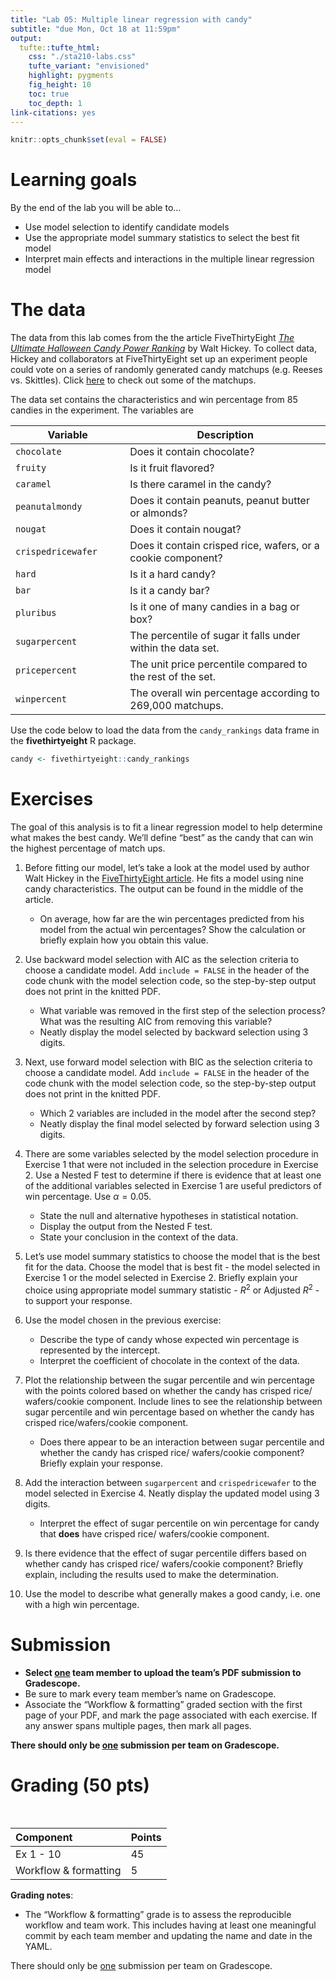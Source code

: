 ```yaml
---
title: "Lab 05: Multiple linear regression with candy"
subtitle: "due Mon, Oct 18 at 11:59pm"
output: 
  tufte::tufte_html:
    css: "./sta210-labs.css"
    tufte_variant: "envisioned"
    highlight: pygments
    fig_height: 10
    toc: true
    toc_depth: 1
link-citations: yes
---
```


```r
knitr::opts_chunk$set(eval = FALSE)
```


# Learning goals

By the end of the lab you will be able to...

- Use model selection to identify candidate models 
- Use the appropriate model summary statistics to select the best fit model 
- Interpret main effects and interactions in the multiple linear regression model

# The data 

The data from this lab comes from the the article FiveThirtyEight [*The Ultimate Halloween Candy Power Ranking*](https://fivethirtyeight.com/features/the-ultimate-halloween-candy-power-ranking) by Walt Hickey. To collect data, Hickey and collaborators at FiveThirtyEight set up an experiment people could vote on a series of randomly generated candy matchups (e.g. Reeses vs. Skittles). Click [here](http://walthickey.com/2017/10/18/whats-the-best-halloween-candy/) to check out some of the matchups.

The data set contains the characteristics and win percentage from 85 candies in the experiment. The variables are

Variable | Description
-------|------------
`chocolate` | Does it contain chocolate?
`fruity` | Is it fruit flavored?
`caramel` | Is there caramel in the candy?
`peanutalmondy` | Does it contain peanuts, peanut butter or almonds?
`nougat` | Does it contain nougat?
`crispedricewafer` | Does it contain crisped rice, wafers, or a cookie component?
`hard` | Is it a hard candy?
`bar` | Is it a candy bar?
`pluribus` | Is it one of many candies in a bag or box?
`sugarpercent` | The percentile of sugar it falls under within the data set.
`pricepercent` | The unit price percentile compared to the rest of the set.
`winpercent` | The overall win percentage according to 269,000 matchups.

Use the code below to load the data from the `candy_rankings` data frame in the **fivethirtyeight** R package. 

```r
candy <- fivethirtyeight::candy_rankings
```

# Exercises 

The goal of this analysis is to fit a linear regression model to help determine what makes the best candy. We'll define "best" as the candy that can win the highest percentage of match ups. 

1. Before fitting our model, let's take a look at the model used by author Walt Hickey in the [FiveThirtyEight article](https://fivethirtyeight.com/videos/the-ultimate-halloween-candy-power-ranking/). He fits a model using nine candy characteristics. The output can be found in the middle of the article.

    - On average, how far are the win percentages predicted from his model from the actual win percentages? Show the calculation or briefly explain how you obtain this value. 

1. Use backward model selection with AIC as the selection criteria to choose a candidate model. Add `include = FALSE` in the header of the code chunk with the model selection code, so the step-by-step output does not print in the knitted PDF. 
 
    - What variable was removed in the first step of the selection process? What was the resulting AIC from removing this variable? 
    - Neatly display the model selected by backward selection using 3 digits. 

1. Next, use forward model selection with BIC as the selection criteria to choose a candidate model. Add `include = FALSE` in the header of the code chunk with the model selection code, so the step-by-step output does not print in the knitted PDF. 
  
    - Which 2 variables are included in the model after the second step?
    - Neatly display the final model selected by forward selection using 3 digits. 
  
1. There are some variables selected by the model selection procedure in Exercise 1 that were not included in the selection procedure in Exercise 2. Use a Nested F test to determine if there is evidence that at least one of the additional variables selected in Exercise 1 are useful predictors of win percentage. Use $\alpha = 0.05$.
  
    - State the null and alternative hypotheses in statistical notation. 
    - Display the output from the Nested F test. 
    - State your conclusion in the context of the data.

1. Let's use model summary statistics to choose the model that is the best fit for the data. Choose the model that is best fit - the model selected in Exercise 1 or the model selected in Exercise 2. Briefly explain your choice using appropriate model summary statistic - $R^2$ or Adjusted $R^2$ - to support your response.

1. Use the model chosen in the previous exercise: 
  
    - Describe the type of candy whose expected win percentage is represented by the intercept. 
    - Interpret the coefficient of chocolate in the context of the data. 

1. Plot the relationship between the sugar percentile and win percentage with the points colored based on whether the candy has crisped rice/ wafers/cookie component. Include lines to see the relationship between sugar percentile and win percentage based on whether the candy has crisped rice/wafers/cookie component. 

    - Does there appear to be an interaction between sugar percentile and whether the candy has crisped rice/ wafers/cookie component? Briefly explain your response. 
  
1. Add the interaction between `sugarpercent` and `crispedricewafer` to the model selected in Exercise 4. Neatly display the updated model using 3 digits. 

    - Interpret the effect of sugar percentile on win percentage for candy that **does** have crisped rice/ wafers/cookie component. 

  
1. Is there evidence that the effect of sugar percentile differs based on whether candy has crisped rice/ wafers/cookie component? Briefly explain, including the results used to make the determination. 

1. Use the model to describe what generally makes a good candy, i.e. one with a high win percentage.


# Submission

- **Select <u>one</u> team member to upload the team's PDF submission to Gradescope.** 
- Be sure to mark every team member's name on Gradescope.
- Associate the "Workflow & formatting" graded section with the first page of your PDF, and mark the page associated with each exercise. If any answer spans multiple pages, then mark all pages.

**There should only be <u>one</u> submission per team on Gradescope.**

# Grading (50 pts)

<br>

| Component | Points |
|:----------|:-------|
| Ex 1 - 10    | 45   |
| Workflow & formatting     | 5 |   

**Grading notes**:

-   The "Workflow & formatting" grade is to assess the reproducible workflow and team work. This includes having at least one meaningful commit by each team member and updating the name and date in the YAML.

There should only be <u>one</u> submission per team on Gradescope.